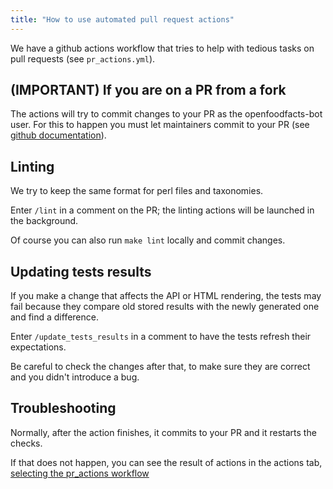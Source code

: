 ```yaml
---
title: "How to use automated pull request actions"
---
```


We have a github actions workflow that tries to help with tedious tasks on pull requests (see `pr_actions.yml`).

## (IMPORTANT) If you are on a PR from a fork

The actions will try to commit changes to your PR as the openfoodfacts-bot user.
For this to happen you must let maintainers commit to your PR (see [github documentation](https://docs.github.com/en/pull-requests/collaborating-with-pull-requests/working-with-forks/allowing-changes-to-a-pull-request-branch-created-from-a-fork)).

## Linting

We try to keep the same format for perl files and taxonomies.

Enter `/lint` in a comment on the PR; the linting actions will be launched in the background.

Of course you can also run `make lint` locally and commit changes. 

## Updating tests results

If you make a change that affects the API or HTML rendering, the tests may fail because they compare old stored results with the newly generated one and find a difference.

Enter `/update_tests_results` in a comment to have the tests refresh their expectations.

Be careful to check the changes after that, to make sure they are correct and you didn't introduce a bug.

## Troubleshooting

Normally, after the action finishes, it commits to your PR and it restarts the checks.

If that does not happen, you can see the result of actions in the actions tab, [selecting the pr_actions workflow](https://github.com/openfoodfacts/openfoodfacts-server/actions/workflows/pr_actions.yml)
